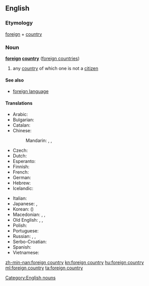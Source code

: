 ==English==

===Etymology===
[[foreign]] + [[country]]

===Noun===
'''[[foreign]] [[country]]''' ([[foreign countries]])

# any [[country]] of which one is not a [[citizen]]

====See also====
* [[foreign language]]

====Translations====
{{trans-top|country of which one is not a citizen}}
* Arabic: {{t|ar|بلد أجنبي|m|tr=bálad 'ajnabiy}}
* Bulgarian: {{t+|bg|чужбина|f|tr=čužbína}}
* Catalan: {{t|ca|estranger}}
* Chinese:
*: Mandarin: {{t|cmn|外國|sc=Hani}}, {{t+|cmn|外国|tr=wàiguó|sc=Hani}}, {{qualifier|generic}} {{t+|cmn|海外|tr=hǎiwài|sc=Hani}}
* Czech: {{t|cs|cizí země|f}}
* Dutch: {{t+|nl|buitenland|n}}
* Esperanto: {{t|eo|eksterlando alilando}}
* Finnish: {{t+|fi|ulkomaa}}
* French: {{t+|fr|étranger}}
* German: {{t+|de|Ausland|n}}
* Hebrew: {{t+|he|נכר|m}}
* Icelandic: {{t+|is|útland|n}}
{{trans-mid}}
* Italian: {{t+|it|estero}}
* Japanese: {{t+|ja|海外|tr=かいがい, kaigai}}, {{t+|ja|外国|tr=がいこく, gaikoku}}
* Korean: {{t+|ko|외국|tr=oeguk|sc=Hang}} ({{t+|ko|外國|sc=Hani}})
* Macedonian: {{t|mk|туѓина|f|tr=túǵina}}, {{qualifier|colloquial}} {{t|mk|јабана|f|tr=jábana}}, {{qualifier|archaic}} {{t|mk|чуждина|f|tr=čúždina}} 
* Old English: {{t|ang|ūtland|n}}, {{t|ang|eleland|n}}, {{t|ang|elland|n}}
* Polish: {{t+|pl|zagranica}}
* Portuguese: {{t+|pt|estrangeiro}}
* Russian: {{t|ru|зарубежная страна|f|tr=zarubéžnaja straná}}, {{qualifier|generic}} {{t+|ru|заграница|f|tr=zagraníca}}, {{qualifier|poetic}} {{t+|ru|чужбина|f|tr=čužbína}}
* Serbo-Croatian: {{t|sh|tuđina|f}}
* Spanish: {{t+|es|extranjero}}
* Vietnamese: {{t+|vi|nước ngoài}}
{{trans-bottom}}

[[Category:English nouns]]

[[zh-min-nan:foreign country]]
[[kn:foreign country]]
[[hu:foreign country]]
[[ml:foreign country]]
[[ta:foreign country]]